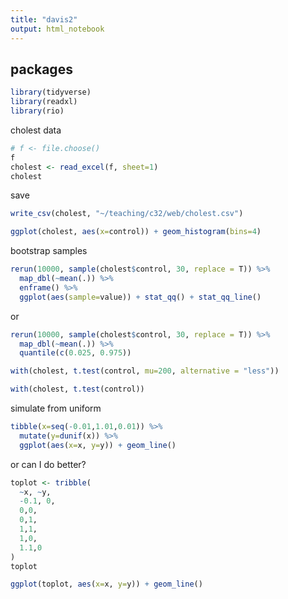 ```yaml
---
title: "davis2"
output: html_notebook
---
```


## packages

```r
library(tidyverse)
library(readxl)
library(rio)
```

cholest data

```r
# f <- file.choose()
f
cholest <- read_excel(f, sheet=1)
cholest
```

save

```r
write_csv(cholest, "~/teaching/c32/web/cholest.csv")
```


```r
ggplot(cholest, aes(x=control)) + geom_histogram(bins=4)
```

bootstrap samples

```r
rerun(10000, sample(cholest$control, 30, replace = T)) %>% 
  map_dbl(~mean(.)) %>% 
  enframe() %>% 
  ggplot(aes(sample=value)) + stat_qq() + stat_qq_line()

```

or

```r
rerun(10000, sample(cholest$control, 30, replace = T)) %>% 
  map_dbl(~mean(.)) %>% 
  quantile(c(0.025, 0.975))
```



```r
with(cholest, t.test(control, mu=200, alternative = "less"))
```

```r
with(cholest, t.test(control))
```


simulate from uniform

```r
tibble(x=seq(-0.01,1.01,0.01)) %>% 
  mutate(y=dunif(x)) %>% 
  ggplot(aes(x=x, y=y)) + geom_line()
```

or can I do better?

```r
toplot <- tribble(
  ~x, ~y,
  -0.1, 0,
  0,0,
  0,1,
  1,1,
  1,0,
  1.1,0
)
toplot
```


```r
ggplot(toplot, aes(x=x, y=y)) + geom_line()
```

